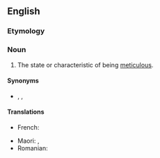 ==English==

===Etymology===
{{suffix|en|meticulous|ness}}

===Noun===
{{en-noun|-}}

# The state or characteristic of being [[meticulous]].

====Synonyms====
* {{l|en|meticulosity}}, {{l|en|painstakingness}}, {{l|en|scrupulousness}}

====Translations====
{{trans-top|state or characteristic of being meticulous}}
* French: {{t+|fr|méticulosité|f}}
{{trans-mid}}
* Maori: {{t|mi|mārehetanga }}, {{t|mi|uhupohotanga}}
* Romanian: {{t+|ro|meticulozitate|f}}
{{trans-bottom}}